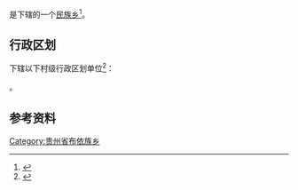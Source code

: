 {{中国乡级行政区|52/01/23/204/000}}

'''{{PAGENAMEBASE}}'''是{{PRC admin/fullname|52/01/23/204/000|3}}下辖的一个[[民族乡|民族乡]]<ref>{{PRC admin/ref sgc|{{PRC admin/parent|52/01/23/204/000}}}}</ref>。

== 行政区划 ==
{{PAGENAMEBASE}}下辖以下村级行政区划单位<ref>{{PRC admin/ref sgc|52/01/23/204/000}}</ref>：

{{PRC admin/children|52/01/23/204/000}}。

== 参考资料 ==
{{reflist}}

{{贵州行政区划小作品}}
{{PRC admin/navcat|52/01/23/204/000}}
[[Category:贵州省布依族乡|Category:贵州省布依族乡]]